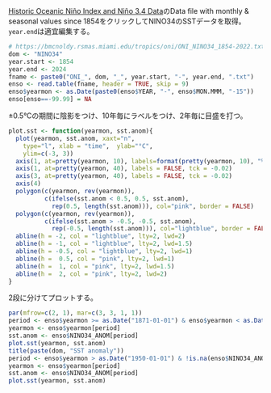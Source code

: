[Historic Oceanic Niño Index and Niño 3.4 Data](https://bmcnoldy.rsmas.miami.edu/tropics/oni/)のData file with monthly & seasonal values since 1854をクリックしてNINO34のSSTデータを取得。
`year.end`は適宜編集する。

```r
# https://bmcnoldy.rsmas.miami.edu/tropics/oni/ONI_NINO34_1854-2022.txt
dom <- "NINO34"
year.start <- 1854
year.end <- 2024
fname <- paste0("ONI_", dom, "_", year.start, "-", year.end, ".txt")
enso <- read.table(fname, header = TRUE, skip = 9)
enso$yearmon <- as.Date(paste0(enso$YEAR, "-", enso$MON.MMM, "-15"))
enso[enso==-99.99] = NA
```

±0.5°Cの期間に陰影をつけ、10年毎にラベルをつけ、2年毎に目盛を打つ。

```r
plot.sst <- function(yearmon, sst.anom){
  plot(yearmon, sst.anom, xaxt="n",
    type="l", xlab = "time",  ylab="°C",
    ylim=c(-3, 3))
  axis(1, at=pretty(yearmon, 10), labels=format(pretty(yearmon, 10), "%Y"))
  axis(1, at=pretty(yearmon, 40), labels = FALSE, tck = -0.02)
  axis(3, at=pretty(yearmon, 40), labels = FALSE, tck = -0.02)
  axis(4)
  polygon(c(yearmon, rev(yearmon)),
          c(ifelse(sst.anom < 0.5, 0.5, sst.anom),
            rep(0.5, length(sst.anom))), col="pink", border = FALSE)
  polygon(c(yearmon, rev(yearmon)),
          c(ifelse(sst.anom > -0.5, -0.5, sst.anom),
            rep(-0.5, length(sst.anom))), col="lightblue", border = FALSE)
  abline(h = -2, col = "lightblue", lty=2, lwd=2)
  abline(h = -1, col = "lightblue", lty=2, lwd=1.5)
  abline(h = -0.5, col = "lightblue", lty=2, lwd=1)
  abline(h =  0.5, col = "pink", lty=2, lwd=1)
  abline(h =  1, col = "pink", lty=2, lwd=1.5)
  abline(h =  2, col = "pink", lty=2, lwd=2)
}
```

2段に分けてプロットする。

```r
par(mfrow=c(2, 1), mar=c(3, 3, 1, 1))
period <- enso$yearmon >= as.Date("1871-01-01") & enso$yearmon < as.Date("1950-01-01")
yearmon <- enso$yearmon[period]
sst.anom <- enso$NINO34_ANOM[period]
plot.sst(yearmon, sst.anom)
title(paste(dom, "SST anomaly"))
period <- enso$yearmon > as.Date("1950-01-01") & !is.na(enso$NINO34_ANOM)
yearmon <- enso$yearmon[period]
sst.anom <- enso$NINO34_ANOM[period]
plot.sst(yearmon, sst.anom)
```